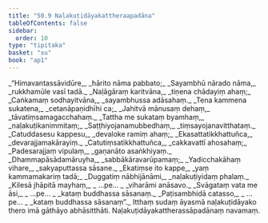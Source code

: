 ```yaml
---
title: "50.9 Naḷakuṭidāyakattheraapadāna"
tableOfContents: false
sidebar:
  order: 10
type: "tipitaka"
basket: "su"
book: "ap1"
---
```



<DynamicBreadcrumb />

<Division number="93" book="ap1">

<Paragraph number="6539" type="verses" book="ap1">
_“Himavantassāvidūre,_  
_hārito nāma pabbato;_  
_Sayambhū nārado nāma,_  
_rukkhamūle vasī tadā._  

</Paragraph>

</Division>
<Division number="94" book="ap1">

<Paragraph number="6540" type="verses" book="ap1">
_Naḷāgāraṃ karitvāna,_  
_tiṇena chādayiṃ ahaṃ;_  
_Caṅkamaṃ sodhayitvāna,_  
_sayambhussa adāsahaṃ._  

</Paragraph>

</Division>
<Division number="95" book="ap1">

<Paragraph number="6541" type="verses" book="ap1">
_Tena kammena sukatena,_  
_cetanāpaṇidhīhi ca;_  
_Jahitvā mānusaṃ dehaṃ,_  
_tāvatiṃsamagacchahaṃ._  

</Paragraph>

</Division>
<Division number="96" book="ap1">

<Paragraph number="6542" type="verses" book="ap1">
_Tattha me sukataṃ byamhaṃ,_  
_naḷakuṭikanimmitaṃ;_  
_Saṭṭhiyojanamubbedhaṃ,_  
_tiṃsayojanavitthataṃ._  

</Paragraph>

</Division>
<Division number="97" book="ap1">

<Paragraph number="6543" type="verses" book="ap1">
_Catuddasesu kappesu,_  
_devaloke ramiṃ ahaṃ;_  
_Ekasattatikkhattuñca,_  
_devarajjamakārayiṃ._  

</Paragraph>

</Division>
<Division number="98" book="ap1">

<Paragraph number="6544" type="verses" book="ap1">
_Catutiṃsatikkhattuñca,_  
_cakkavattī ahosahaṃ;_  
_Padesarajjaṃ vipulaṃ,_  
_gaṇanāto asaṅkhiyaṃ._  

</Paragraph>

</Division>
<Division number="99" book="ap1">

<Paragraph number="6545" type="verses" book="ap1">
_Dhammapāsādamāruyha,_  
_sabbākāravarūpamaṃ;_  
_Yadicchakāhaṃ vihare,_  
_sakyaputtassa sāsane._  

</Paragraph>

</Division>
<Division number="100" book="ap1">

<Paragraph number="6546" type="verses" book="ap1">
_Ekatiṃse ito kappe,_  
_yaṃ kammamakariṃ tadā;_  
_Duggatiṃ nābhijānāmi,_  
_naḷakuṭiyidaṃ phalaṃ._  

</Paragraph>

</Division>
<Division number="101" book="ap1">

<Paragraph number="6547" type="verses" book="ap1">
_Kilesā jhāpitā mayhaṃ,_  
_ …pe… _  
_viharāmi anāsavo._  

</Paragraph>

</Division>
<Division number="102" book="ap1">

<Paragraph number="6548" type="verses" book="ap1">
_Svāgataṃ vata me āsi,_  
_ …pe… _  
_kataṃ buddhassa sāsanaṃ._  

</Paragraph>

</Division>
<Division number="103" book="ap1">

<Paragraph number="6549" type="verses" book="ap1">
_Paṭisambhidā catasso,_  
_ …pe… _  
_kataṃ buddhassa sāsanaṃ”._  

</Paragraph>

<Paragraph number="6550" book="ap1">
Itthaṃ sudaṃ āyasmā naḷakuṭidāyako thero imā gāthāyo abhāsitthāti.

</Paragraph>
</Division>

<Paragraph number="6551" type="center" book="ap1">
Naḷakuṭidāyakattherassāpadānaṃ navamaṃ.
</Paragraph>